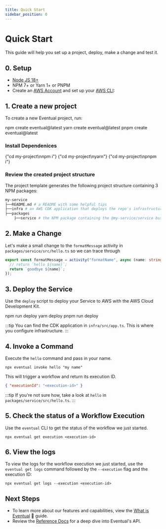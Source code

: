 ```yaml
---
title: Quick Start
sidebar_position: 0
---
```



# Quick Start

This guide will help you set up a project, deploy, make a change and test it.

## 0. Setup

- [Node JS 18+](https://nodejs.org/en/)
- NPM 7+ or Yarn 1+ or PNPM
- Create an [AWS Account](https://aws.amazon.com/) and set up your [AWS CLI](https://docs.aws.amazon.com/cli/latest/userguide/getting-started-install.html):

## 1. Create a new project

To create a new Eventual project, run:

<Tabs groupId="npm">
  <TabItem value="npm" label="npm" default>
    <CodeBlock>npm create eventual@latest</CodeBlock>
  </TabItem>
  <TabItem value="yarn" label="yarn">
    <CodeBlock>yarn create eventual@latest</CodeBlock>
  </TabItem>
  <TabItem value="pnpm" label="pnpm">
    <CodeBlock>pnpm create eventual@latest</CodeBlock>
  </TabItem>
</Tabs>

### Install Dependenices

<Tabs groupId="npm">
  <TabItem value="npm" label="npm" default>
    <CodeBlock>{"cd my-project\nnpm i"}</CodeBlock>
  </TabItem>
  <TabItem value="yarn" label="yarn">
    <CodeBlock>{"cd my-project\nyarn"}</CodeBlock>
  </TabItem>
  <TabItem value="pnpm" label="pnpm">
    <CodeBlock>{"cd my-project\npnpm i"}</CodeBlock>
  </TabItem>
</Tabs>

### Review the created project structure

The project template generates the following project structure containing 3 NPM packages:

```bash
my-service
├──README.md # a README with some helpful tips
├──infra # an AWS CDK application that deploys the repo's infrastructure
├──packages
    ├──service # the NPM package containing the @my-service/service business logic
```

## 2. Make a Change

Let's make a small change to the `formatMessage` activity in `packages/service/src/hello.ts` so we can trace through

```ts
export const formatMessage = activity("formatName", async (name: string) => {
  // return `hello ${name}`;
  return `goodbye ${name}`;
});
```

## 3. Deploy the Service

Use the `deploy` script to deploy your Service to AWS with the AWS Cloud Development Kit.

<Tabs groupId="npm">
  <TabItem value="npm" label="npm" default>
    <CodeBlock>npm run deploy</CodeBlock>
  </TabItem>
  <TabItem value="yarn" label="yarn">
    <CodeBlock>yarn deploy</CodeBlock>
  </TabItem>
  <TabItem value="pnpm" label="pnpm">
    <CodeBlock>pnpm run deploy</CodeBlock>
  </TabItem>
</Tabs>

:::tip
You can find the CDK application in `infra/src/app.ts`. This is where you configure infrastructure.
:::

## 4. Invoke a Command

Execute the `hello` command and pass in your name.

```
npx eventual invoke hello "my name"
```

This will trigger a workflow and return its execution ID.

```json
{ "executionId": "<execution-id>" }
```

:::tip
If you're not sure how, take a look at `hello` in `packages/service/src/hello.ts`.
:::

## 5. Check the status of a Workflow Execution

Use the `eventual` CLI to get the status of the workflow we just started.

```
npx eventual get execution <execution-id>
```

## 6. View the logs

To view the logs for the workflow execution we just started, use the `eventual get logs` command followed by the `--execution` flag and the execution ID:

```
npx eventual get logs --execution <execution-id>
```

## Next Steps

- To learn more about our features and capabilities, view the [What is Eventual](./learn/1-what-is-eventual.md) 📖 guide.
- Review the [Reference Docs](./reference/service.md) for a deep dive into Eventual's API.
